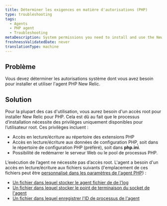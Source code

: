 ```yaml
---
title: Déterminer les exigences en matière d'autorisations (PHP)
type: troubleshooting
tags:
  - Agents
  - PHP agent
  - Troubleshooting
metaDescription: System permissions you need to install and use the New Relic PHP agent.
freshnessValidatedDate: never
translationType: machine
---
```


## Problème

Vous devez déterminer les autorisations système dont vous avez besoin pour installer et utiliser l'agent PHP New Relic.

## Solution

Pour la plupart des cas d'utilisation, vous aurez besoin d'un accès root pour installer New Relic pour PHP. Cela est dû au fait que le processus d’installation nécessite des privilèges uniquement disponibles pour l’utilisateur root. Ces privilèges incluent :

* Accès en lecture/écriture au répertoire des extensions PHP
* Accès en lecture/écriture aux données de configuration PHP, soit dans le répertoire de configuration PHP (préféré), soit dans <DNT>**php.ini**</DNT>.
* Possibilité de redémarrer le serveur Web ou le pool de processus PHP.

L’exécution de l’agent ne nécessite pas d’accès root. L'agent a besoin d'un accès en lecture/écriture aux fichiers suivants (l'emplacement de ces fichiers peut être [personnalisé dans les paramètres de l'agent PHP](/docs/php/php-agent-phpini-settings)) :

* [Un fichier dans lequel stocker le agent fichier de de l'log](/docs/php/php-agent-phpini-settings#inivar-daemon-logfile)
* [Un fichier dans lequel stocker le point de terminaison du socket de l'agent](/docs/php/php-agent-phpini-settings#inivar-daemon-port)
* [Un fichier dans lequel enregistrer l'ID de processus de l'agent](/docs/php/php-agent-phpini-settings#inivar-daemon-pidfile)